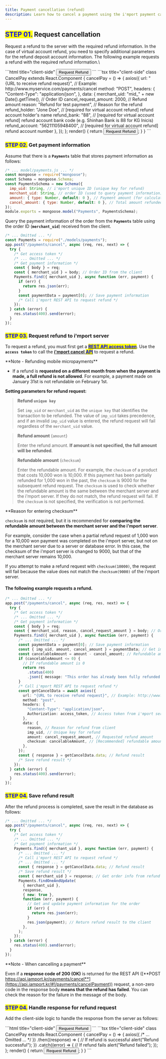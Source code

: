 ```yaml
---
title: Payment cancellation (refund)
description: Learn how to cancel a payment using the i'mport payment cancel API.
---
```



## <mark style="color:blue;">**STEP 01.**</mark> Request cancellation

Request a refund to the server with the required refund information. In the case of virtual account
refund, you need to specify additional parameters for the refund deposit account information. The
following example requests a refund with the required refund information.\\

<Tabs>
  <Tab title="HTML">
    ```html title="client-side"
    <button onclick="cancelPay()">Request Refund</button>
    <script
      src="https://code.jquery.com/jquery-3.3.1.min.js"
      integrity="sha256-FgpCb/KJQlLNfOu91ta32o/NMZxltwRo8QtmkMRdAu8="
      crossorigin="anonymous"
    ></script>
    <!-- jQuery CDN --->
    <script>
      function cancelPay() {
        jQuery.ajax({
          "url": "{URL to receive refund request}", // Example: http://www.myservice.com/payments/cancel
          "type": "POST",
          "contentType": "application/json",
          "data": JSON.stringify({
            "merchant_uid": "{Order ID}", // Example: ORD20180131-0000011
                "cancel_request_amount": 2000, // Refund amount
                "reason": "Testing payment refund" // Reason for the refund
                "refund_holder": "Jone Doe", // [required for virtual account refund] refund account holder's name
                "refund_bank": "88" // [required for virtual account refund] refund account bank code (e.g. Shinhan Bank is 88 for KG Inicis)
                "refund_account": "56211105948400" // [required for virtual account refund] refund account number
          }),
          "dataType": "json"
        });
      }
    </script>
    ```
  </Tab>

  <Tab title="React.js">
    ```tsx title="client-side"
    class CancelPay extends React.Component {
      cancelPay = () => {
        axios({
          url: "{URL to receive refund request}", // Example: http://www.myservice.com/payments/cancel
          method: "POST",
          headers: {
            "Content-Type": "application/json",
          },
          data: {
            merchant_uid: "mid_" + new Date().getTime(), // Order ID
            cancel_request_amount: 2000, // Refund amount
            reason: "Refund for test payment", // Reason for the refund
            refund_holder: "Jone Doe", // [required for virtual account refund] refund account holder's name
            refund_bank: "88", // [required for virtual account refund] refund account bank code (e.g. Shinhan Bank is 88 for KG Inicis)
            refund_account: "56211105948400", // [required for virtual account refund] refund account number
          },
        });
      };
      render() {
        return <button onClick={this.cancelPay}>Request Refund</button>;
      }
    }
    ```
  </Tab>
</Tabs>

### <mark style="color:blue;">**STEP 02.**</mark> Get payment information

Assume that there is a **`Payments`** table that stores payment information as follows:

```js title="server-side"
/* ... model/payments.js ... */
const mongoose = require("mongoose");
const Schema = mongoose.Schema;
const PaymentsSchema = new Schema({
  imp_uid: String, // i'mport unique ID (unique key for refund)
  merchant_uid: String, // order ID (used to query payment information)
  amount: { type: Number, default: 0 }, // Payment amount (for calculating refundable amount)
  cancel_amount: { type: Number, default: 0 }, // Total amount refunded (for calculating refundable amount)
});
module.exports = mongoose.model("Payments", PaymentsSchema);
```

Query the payment information of the order from the **`Payments`** table using the order ID (**`merchant_uid`**) received from the client.

```js title="server-side"
/* ... Omitted ... */
const Payments = require("./models/payments");
app.post("/payments/cancel", async (req, res, next) => {
  try {
    /* Get access token */
    /* ... Omitted ... */
    /* Get payment information */
    const { body } = req;
    const { merchant_uid } = body; // Order ID from the client
    Payments.find({ merchant_uid }, async function (err, payment) {
      if (err) {
        return res.json(err);
      }
      const paymentData = payment[0]; // Save payment information
      /* Call i'mport REST API to request refund */
    });
  } catch (error) {
    res.status(400).send(error);
  }
});
```

### <mark style="color:blue;">**STEP 03.**</mark> Request refund to i'mport server

To request a refund, you must first get a [<mark style="color:blue;">**REST API access token**</mark>](../../api/rest-api-access-token). Use the **`access token`** to call the [**i'mport cancel** <mark style="color:blue;">**API**</mark>](../../api/payment-api/cancel-payment-api) to request a refund.

<Hint style="info">
  **Note - Refunding mobile micropayments**

  - If a refund is **requested on a different month from when the payment is made, a full refund is not allowed**. For example, a payment made on January 31st is not refundable on February 1st.
</Hint>

**Setting parameters for refund request:**

> **Refund `unique key`**
>
> Set `imp_uid` or `merchant_uid` as the `unique key` that identifies the transaction to be
> refunded. The value of `imp_uid` takes precedence, and if an invalid `imp_uid` value is entered,
> the refund request will fail regardless of the `merchant_uid` value.

> **Refund amount** (`amount`)
>
> Enter the refund amount. **If amount is not specified, the full amount will be refunded**.

> **Refundable amount** (`checksum`)
>
> Enter the refundable amount. For example, the `checksum` of a product that costs 10,000 won is
> 10,000. If this payment has been partially refunded for 1,000 won in the past, the `checksum` is
> 9000 for the subsequent refund request. The `checksum` is used to check whether the refundable
> amount is the same between the merchant server and the i'mport server. If they do not match, the
> refund request will fail. If the `checksum` is not specified, the verification is not performed.

<Hint style="warning">
  **Reason for entering checksum**

  `checksum` is not required, but it is recommended for **comparing the refundable amount between the merchant server and the i'mport server**.

  For example, consider the case when a partial refund request of 1,000 won for a 10,000 won payment was completed on the i'mport server, but not on the merchant server due to a server or database error. In this case, the checksum of the i'mport server is changed to 9000, but that of the merchant server remains 10,000.

  If you attempt to make a refund request with `checksum(10000)`, the request will fail because the value does not match the `checksum(9000)` of the i'mport server.
</Hint>

#### The following example requests a refund.

```ts title="Node.js"
/* ... Omitted ... */
app.post("/payments/cancel", async (req, res, next) => {
  try {
    /* Get access token */
    /* ... Omitted ... */
    /* Get payment information */
    const { body } = req;
    const { merchant_uid, reason, cancel_request_amount } = body; // Order ID from the client, reason for refund, refund amount
    Payments.find({ merchant_uid }, async function (err, payment) {
      /* ... Omitted ... */
      const paymentData = payment[0]; // Save payment information
      const { imp_uid, amount, cancel_amount } = paymentData; // Get imp_uid, amount(paid amount), cancel_amount(total refund amount) from payment information
      const cancelableAmount = amount - cancel_amount; // Refundable amount (= paid amount - total refund amount)
      if (cancelableAmount <= 0) {
        // If refundable amount is 0
        return res
          .status(400)
          .json({ message: "This order has already been fully refunded." });
      }
      /* Call i'mport REST API to request refund */
      const getCancelData = await axios({
        url: "{URL to receive refund request}", // Example: http://www.myservice.com/payments/cancel
        method: "post",
        headers: {
          "Content-Type": "application/json",
          Authorization: access_token, // Access token from i'mport server
        },
        data: {
          reason, // Reason for refund from client
          imp_uid, // Unique key for refund
          amount: cancel_request_amount, // Requested refund amount
          checksum: cancelableAmount, // [Recommended] refundable amount
        },
      });
      const { response } = getCancelData.data; // Refund result
      /* Save refund result */
    });
  } catch (error) {
    res.status(400).send(error);
  }
});
```

### <mark style="color:blue;">**STEP 04.**</mark> Save refund result

After the refund process is completed, save the result in the database as follows:

```ts title="Node.js"
/* ... Omitted ... */
app.post("/payments/cancel", async (req, res, next) => {
  try {
    /* Get access token */
    /* ... Omitted ... */
    /* Get payment information */
    Payments.find({ merchant_uid }, async function (err, payment) {
      /* ... Omitted ... */
      /* Call i'mport REST API to request refund */
      /* ... Omitted ... */
      const { response } = getCancelData.data; // Refund result
      /* Save refund result */
      const { merchant_uid } = response; // Get order info from refund response
      Payments.findOneAndUpdate(
        { merchant_uid },
        response,
        { new: true },
        function (err, payment) {
          // Get and update payment information for the order
          if (err) {
            return res.json(err);
          }
          res.json(payment); // Return refund result to the client
        },
      );
    });
  } catch (error) {
    res.status(400).send(error);
  }
});
```

<Hint style="warning">
  **Note - When cancelling a payment**

  Even if a **response code of 200 (OK)** is returned for the REST API ([**POST https://api.iamport.kr/payments/cancel**](https://api.iamport.kr/#!/payments/cancelPayment)) request, a non-zero code in the response body **means that the refund has failed**. You can check the reason for the failure in the message of the body.
</Hint>

### <mark style="color:blue;">**STEP 04.**</mark> Handle response for refund request

Add the client-side logic to handle the response from the server as follows:

<Tabs>
  <Tab title="HTML">
    ```html title="client-side"
    <button onclick="cancelPay()">Request Refund</button>
    <script
      src="https://code.jquery.com/jquery-3.3.1.min.js"
      integrity="sha256-FgpCb/KJQlLNfOu91ta32o/NMZxltwRo8QtmkMRdAu8="
      crossorigin="anonymous"
    ></script>
    <!-- jQuery CDN --->
    <script>
      function cancelPay() {
        jQuery
          .ajax({
            /* ... Omitted ... */
          })
          .done(function (result) {
            // If refund is successful
            alert("Refund successful");
          })
          .fail(function (error) {
            // If refund fails
            alert("Refund failed");
          });
      }
    </script>
    ```
  </Tab>

  <Tab title="React.js">
    ```tsx title="client-side"
    class CancelPay extends React.Component {
      cancelPay = () => {
        axios({
          /* ... Omitted ... */
        })
          .then((response) => {
            // If refund is successful
            alert("Refund successful");
          })
          .catch((error) => {
            // If refund fails
            alert("Refund failed");
          });
      };
      render() {
        return <button onClick={this.cancelPay}>Request Refund</button>;
      }
    }
    ```
  </Tab>
</Tabs>
